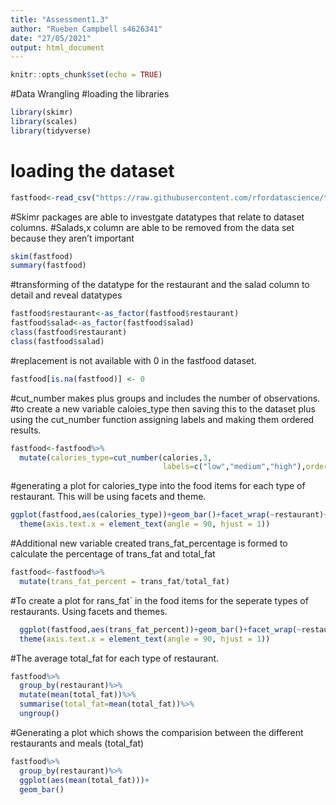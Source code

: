 ```yaml
---
title: "Assessment1.3"
author: "Rueben Campbell s4626341"
date: "27/05/2021"
output: html_document
---
```


```r
knitr::opts_chunk$set(echo = TRUE)
```

#Data Wrangling
#loading the libraries
```r

library(skimr)
library(scales)
library(tidyverse)

```

# loading the dataset
```r

fastfood<-read_csv("https://raw.githubusercontent.com/rfordatascience/tidytuesday/master/data/2018/2018-09-04/fastfood_calories.csv")

```

#Skimr packages are able to investgate datatypes that relate to dataset columns.
#Salads,x column are able to be removed from the data set because they aren't important

```r
skim(fastfood)
summary(fastfood)

```

#transforming of the datatype for the restaurant and the salad column to detail and reveal datatypes

```r
fastfood$restaurant<-as_factor(fastfood$restaurant)
fastfood$salad<-as_factor(fastfood$salad)
class(fastfood$restaurant)
class(fastfood$salad)
```
#replacement is not available with 0 in the fastfood dataset.
```r
fastfood[is.na(fastfood)] <- 0
```

#cut_number makes plus groups and includes the number of observations. 
#to create a new variable caloies_type then saving this to the dataset plus using the cut_number function assigning labels and making them ordered results.
```r
fastfood<-fastfood%>%
  mutate(calories_type=cut_number(calories,3,
                                  labels=c("low","medium","high"),ordered_results=TRUE))
```

#generating a plot for calories_type into the food items for each type of restaurant. This will be using facets and theme.
```r

ggplot(fastfood,aes(calories_type))+geom_bar()+facet_wrap(~restaurant)+
  theme(axis.text.x = element_text(angle = 90, hjust = 1))
```

#Additional new variable created trans_fat_percentage is formed to calculate the percentage of trans_fat and total_fat
```r
fastfood<-fastfood%>%
  mutate(trans_fat_percent = trans_fat/total_fat)
```

#To create a plot for rans_fat` in the food items for the seperate types of restaurants. Using facets and themes.
```r

  ggplot(fastfood,aes(trans_fat_percent))+geom_bar()+facet_wrap(~restaurant)+
  theme(axis.text.x = element_text(angle = 90, hjust = 1))

```

#The average total_fat for each type of restaurant.

```r
fastfood%>%
  group_by(restaurant)%>%
  mutate(mean(total_fat))%>%
  summarise(total_fat=mean(total_fat))%>%
  ungroup()

```

#Generating a plot which shows the comparision between the different restaurants and meals (total_fat)
```r
fastfood%>%
  group_by(restaurant)%>%
  ggplot(aes(mean(total_fat)))+
  geom_bar()

```




